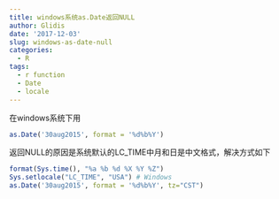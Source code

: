 ```yaml
---
title: windows系统as.Date返回NULL
author: Glidis
date: '2017-12-03'
slug: windows-as-date-null
categories:
  - R
tags:
  - r function
  - Date
  - locale
---
```


在windows系统下用  
```r
as.Date('30aug2015', format = '%d%b%Y')
```
返回NULL的原因是系统默认的LC_TIME中月和日是中文格式，解决方式如下  
```r
format(Sys.time(), "%a %b %d %X %Y %Z")
Sys.setlocale("LC_TIME", "USA") # Windows
as.Date('30aug2015', format = '%d%b%Y', tz="CST")
```